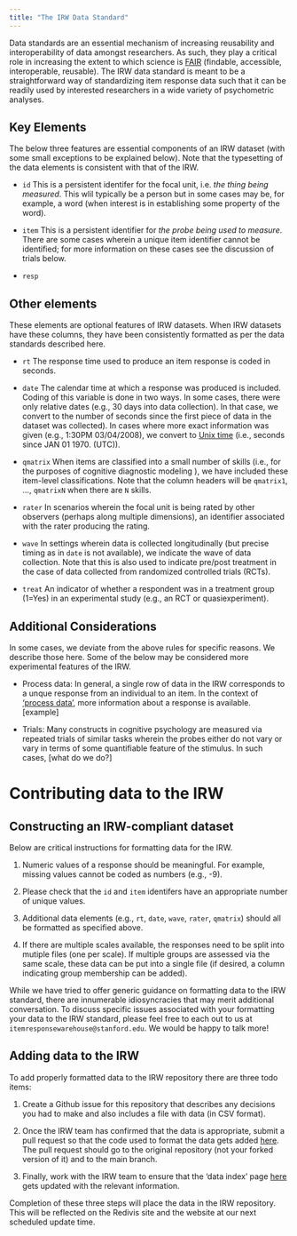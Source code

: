 ```yaml
---
title: "The IRW Data Standard"
---
```


Data standards are an essential mechanism of increasing reusability and interoperability of data amongst researchers. As such, they play a critical role in increasing the extent to which science is [FAIR](https://www.nature.com/articles/sdata201618) (findable, accessible, interoperable, reusable). The IRW data standard is meant to be a straightforward way of standardizing item response data such that it can be readily used by interested researchers in a wide variety of psychometric analyses.


## Key Elements

The below three features are essential components of an IRW dataset (with some small exceptions to be explained below). Note that the typesetting of the data elements is consistent with that of the IRW.

- `id` This is a persistent identifer for the focal unit, i.e. *the thing being measured*. This wlil typically be a person but in some cases may be, for example, a word (when interest is in establishing some property of the word).

- `item` This is a persistent identifier for *the probe being used to measure*. There are some cases wherein a unique item identifier cannot be identified; for more information on these cases see the discussion of trials below.

- `resp` 

## Other elements

These elements are optional features of IRW datasets. When IRW datasets have these columns, they have been consistently formatted as per the data standards described here.

- `rt` The response time used to produce an item response is coded in seconds.

- `date` The calendar time at which a response was produced is included. Coding of this variable is done in two ways. In some cases, there were only relative dates (e.g., 30 days into data collection). In that case, we convert to the number of seconds since the first piece of data in the dataset was collected). In cases where more exact information was given (e.g., 1:30PM 03/04/2008), we convert to [Unix time](https://www.unixtimestamp.com/) (i.e., seconds since JAN 01 1970. (UTC)).


- `qmatrix` When items are classified into a small number of skills (i.e., for the purposes of cognitive diagnostic modeling \cite{ravand2015cognitive}), we have included these item-level classifications. Note that the column headers will be `qmatrix1`, ..., `qmatrixN` when there are `N` skills.

- `rater` In scenarios wherein the focal unit is being rated by other observers (perhaps along multiple dimensions), an identifier associated with the rater producing the rating.

- `wave` In settings wherein data is collected longitudinally (but precise timing as in `date` is not available), we indicate the wave of data collection. Note that this is also used to indicate pre/post treatment in the case of data collected from randomized controlled trials (RCTs).

- `treat` An indicator of whether a respondent was in a treatment group (1=Yes) in an experimental study (e.g., an RCT or quasiexperiment).


## Additional Considerations

In some cases, we deviate from the above rules for specific reasons. We describe those here. Some of the below may be considered more experimental features of the IRW.

- Process data: In general, a single row of data in the IRW corresponds to a unque response from an individual to an item. In the context of ['process data'](https://link.springer.com/article/10.1007/s11336-022-09880-8), more information about a response is available. [example]

- Trials: Many constructs in cognitive psychology are measured via repeated trials of similar tasks wherein the probes either do not vary or vary in terms of some quantifiable feature of the stimulus. In such cases, [what do we do?]

# Contributing data to the IRW

## Constructing an IRW-compliant dataset

Below are critical instructions for formatting data for the IRW. 

1. Numeric values of a response should be meaningful. For example, missing values cannot be coded as numbers (e.g., -9).

2. Please check that the `id` and `item` identifers have an appropriate number of unique values.

3. Additional data elements (e.g., `rt`, `date`, `wave`, `rater`, `qmatrix`) should all be formatted as specified above. 

4. If there are multiple scales available, the responses need to be split into mutiple files (one per scale). If multiple groups are assessed via the same scale, these data can be put into a single file (if desired, a column indicating group membership can be added).

While we have tried to offer generic guidance on formatting data to the IRW standard, there are innumerable idiosyncracies that may merit additional conversation. To discuss specific  issues associated with your formatting your data to the IRW standard, please feel free to each out to us at `itemresponsewarehouse@stanford.edu`. We would be happy to talk more!

## Adding data to the IRW

To add properly formatted data to the IRW repository there are three todo items: 

1. Create a Github issue for this repository that describes any decisions you had to make and also includes a file with data (in CSV format).

2. Once the IRW team has confirmed that the data is appropriate, submit a pull request so that the code used to format the data gets added [here](https://github.com/ben-domingue/irw/tree/main/data). The pull request should go to the original repository (not your forked version of it) and to the main branch. 

3. Finally, work with the IRW team to ensure that the 'data index' page  [here](https://docs.google.com/spreadsheets/d/1nhPyvuAm3JO8c9oa1swPvQZghAvmnf4xlYgbvsFH99s/edit#gid=0) gets updated with the relevant information. 

Completion of these three steps will place the data in the IRW repository. This will be reflected on the Redivis site and the website at our next scheduled update time.
